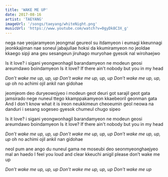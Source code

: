 ```yaml
---
title: 'WAKE ME UP'
date: 2017-08-16
artist: 'TAEYANG'
imageUrl: '/songs/taeyang/whiteNight.png'
musicUrl: 'https://www.youtube.com/watch?v=0gyDk8C3X_g'
---
```


nega nae yeojaramyeon jeongmal geureol su itdamyeon
i eumagi kkeunnagi jeonkkajiman nae soneul jabajullae
hoksi da kkumiramyeon no jeoldae kkaego sipji ana
geu sesangeun jiruhago muryohae gyesok nal wirohaejwo

Is it love?
i sigani yeongwonhagil barandamyeon
ne modeun geosi areumdawo boindamyeon
Is it love?
If there ain't nobody but you in my head

*Don’t wake me up, up, up*
*Don’t wake me up, up, up*
*Don’t wake me up, up, up*
oh no achimi ojil ankil nan gidohae

jeomjeom deo duryeowojyeo i modeun geot deuri got sarajil geot gata
jamsirado nege nuneul ttego kkamppakamyeon kkaebeoril geonman gata
And I don't know what it is ireon neukkimeun cheoeumin geol
neowa na danduri i sesang sogeseo gyesok chumeul chugo sipeo

Is it love?
i sigani yeongwonhagil barandamyeon
ne modeun geosi areumdawo boindamyeon
Is it love?
If there ain't nobody but you in my head

*Don’t wake me up, up, up*
*Don’t wake me up, up, up*
*Don’t wake me up, up, up*
oh no achimi ojil ankil nan gidohae

neol pum ane ango du nuneul gama
ne moseubi deo seonmyeonghaejyeo
mal an haedo I feel you loud and clear
kkeuchi anigil please don’t wake me up

*Don’t wake me up, up, up*
*Don’t wake me up, up, up*
*Don't wake me up*
